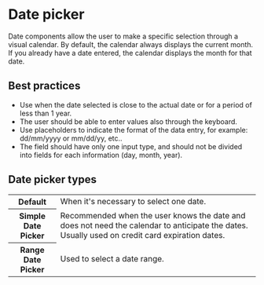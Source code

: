 # Date picker

Date components allow the user to make a specific selection through a visual calendar. By default, the calendar always displays the current month. If you already have a date entered, the calendar displays the month for that date.

## Best practices

- Use when the date selected is close to the actual date or for a period of less than 1 year.
- The user should be able to enter values also through the keyboard.
- Use placeholders to indicate the format of the data entry, for example: dd/mm/yyyy or mm/dd/yy, etc..
- The field should have only one input type, and should not be divided into fields for each information (day, month, year).

## Date picker types

<table>
  <tr>
    <th width={160}>Default</th>
    <td>When it's necessary to select one date.</td>
  </tr>
  <tr>
    <th>Simple Date Picker</th>
    <td>
      Recommended when the user knows the date and does not need the calendar to anticipate the dates. Usually used on
      credit card expiration dates.
    </td>
  </tr>
  <tr>
    <th>Range Date Picker</th>
    <td>Used to select a date range.</td>
  </tr>
</table>
